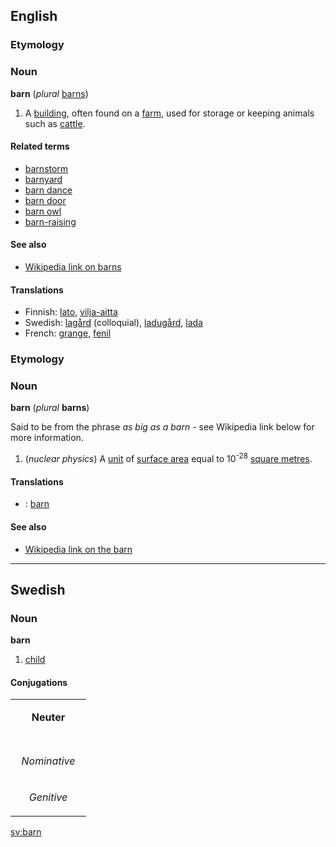 ==English==
===Etymology===
<!--to be written-->

===Noun===
'''barn''' (''plural'' [[barns]])

#A [[building]], often found on a [[farm]], used for storage or keeping animals such as [[cattle]].

====Related terms====
*[[barnstorm]]
*[[barnyard]]
*[[barn dance]]
*[[barn door]]
*[[barn owl]]
*[[barn-raising]]

====See also====
*[[w:Barn_(building)|Wikipedia link on barns]]

====Translations====
*Finnish: [[lato]], [[vilja-aitta]]
*Swedish: [[lagård]] (colloquial), [[ladugård]], [[lada]]
*French: [[grange]], [[fenil]]

===Etymology===
===Noun===
'''barn''' (''plural'' '''barns''')

Said to be from the phrase ''as big as a barn'' - see Wikipedia link below for more information.

#(''nuclear physics'') A [[unit]] of [[surface area]] equal to 10<sup>-28</sup> [[square metre]]s.
====Translations====
*{{sv}}: [[barn#Swedish|barn]]
====See also====
*[[w:Barn_(unit)|Wikipedia link on the barn]]

----
==Swedish==
===Noun===
'''barn'''
#[[child]]
====Conjugations====
{| border=1 cellspacing=0 
| bgcolor=#FFFFF0 colspan=5 align=center | '''Neuter''' 
|- 
|- bgcolor=#FFFFF0 align=center 
! rowspan=2 | 
| colspan=2 width=105 | ''Singular'' 
| colspan=2 | ''Plural'' 
|- bgcolor=#FFFFF0 align=center 
| width=105 | ''Indefinite'' 
| width=105 | ''Definite'' 
| width=105 | ''Indefinite'' 
|  width=105 | ''Definite'' 
|- align=center 
| width=105 bgcolor=#FFFFF0 | ''Nominative'' 
| [[barn]] 
| [[barnet]] 
| [[barn]] 
| [[barnen]] 
|- align=center 
| width=105 bgcolor=#FFFFF0 | ''Genitive'' 
| [[barns]] 
| [[barnets]] 
| [[barns]] 
| [[barnens]]
|} 
[[sv:barn]]